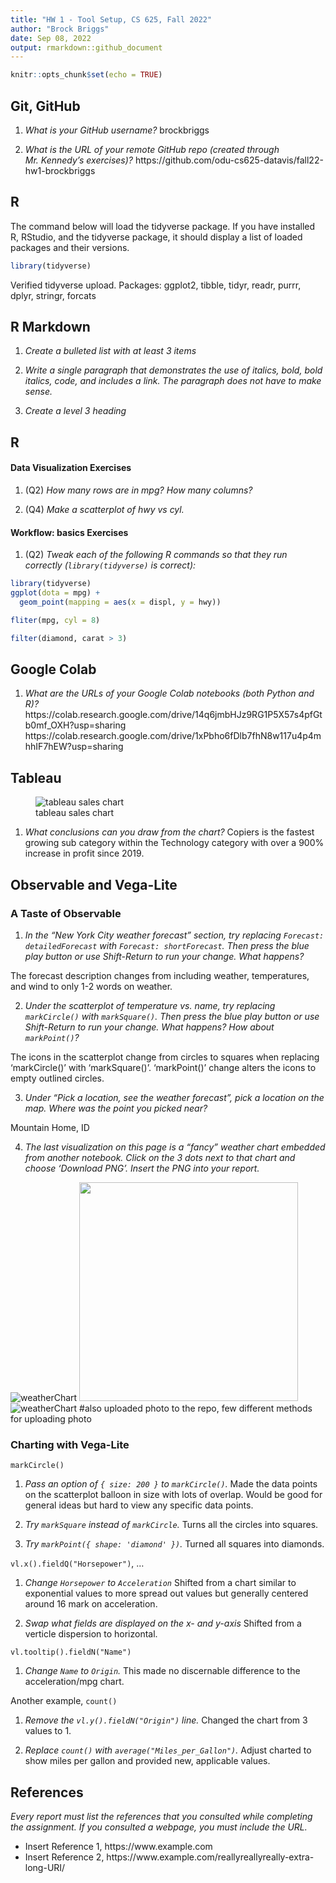 ```yaml
---
title: "HW 1 - Tool Setup, CS 625, Fall 2022"
author: "Brock Briggs"
date: Sep 08, 2022
output: rmarkdown::github_document
---
```


```r
knitr::opts_chunk$set(echo = TRUE)
```

## Git, GitHub

1. *What is your GitHub username?*
brockbriggs

2. *What is the URL of your remote GitHub repo (created through Mr. Kennedy's exercises)?*
https://github.com/odu-cs625-datavis/fall22-hw1-brockbriggs

## R

The command below will load the tidyverse package.  If you have installed R, RStudio, and the tidyverse package, it should display a list of loaded packages and their versions.
```r
library(tidyverse)
```
Verified tidyverse upload.
Packages: ggplot2, tibble, tidyr, readr, purrr, dplyr, stringr, forcats

## R Markdown 

1. *Create a bulleted list with at least 3 items*

2. *Write a single paragraph that demonstrates the use of italics, bold, bold italics, code, and includes a link. The paragraph does not have to make sense.*

3. *Create a level 3 heading*

## R 

#### Data Visualization Exercises

1. (Q2) *How many rows are in mpg? How many columns?*

1. (Q4) *Make a scatterplot of hwy vs cyl.*


#### Workflow: basics Exercises

1. (Q2) *Tweak each of the following R commands so that they run correctly (`library(tidyverse)` is correct):*

```r
library(tidyverse)
ggplot(dota = mpg) + 
  geom_point(mapping = aes(x = displ, y = hwy))

fliter(mpg, cyl = 8)

filter(diamond, carat > 3)
```

## Google Colab

1. *What are the URLs of your Google Colab notebooks (both Python and R)?*
https://colab.research.google.com/drive/14q6jmbHJz9RG1P5X57s4pfGtb0mf_OXH?usp=sharing
https://colab.research.google.com/drive/1xPbho6fDlb7fhN8w117u4p4mhhIF7hEW?usp=sharing

## Tableau

![tableau sales chart](westsales.png)

1. *What conclusions can you draw from the chart?*
Copiers is the fastest growing sub category within the Technology category with over a 900% increase in profit since 2019.

## Observable and Vega-Lite

### A Taste of Observable

1. *In the "New York City weather forecast" section, try replacing `Forecast: detailedForecast` with `Forecast: shortForecast`. Then press the blue play button  or use Shift-Return to run your change. What happens?*

The forecast description changes from including weather, temperatures, and wind to only 1-2 words on weather.

2. *Under the scatterplot of temperature vs. name, try replacing `markCircle()` with `markSquare()`. Then press the blue play button  or use Shift-Return to run your change. What happens? How about `markPoint()`?*

The icons in the scatterplot change from circles to squares when replacing 'markCircle()' with 'markSquare()'. 'markPoint()' change alters the icons to empty outlined circles.

3. *Under "Pick a location, see the weather forecast", pick a location on the map.  Where was the point you picked near?*

Mountain Home, ID

4. *The last visualization on this page is a "fancy" weather chart embedded from another notebook.  Click on the 3 dots next to that chart and choose 'Download PNG'.  Insert the PNG into your report.*

![weatherChart](weatherChart.png)
<img src="weatherChart.png" alt width="350" height="350" />
![weatherChart](https://user-images.githubusercontent.com/112510129/189009954-3af131f7-8b49-48ab-960a-1d04cff1f032.png)
#also uploaded photo to the repo, few different methods for uploading photo

### Charting with Vega-Lite

`markCircle()`

1. *Pass an option of `{ size: 200 }` to `markCircle()`.*
Made the data points on the scatterplot balloon in size with lots of overlap. Would be good for general ideas but hard to view any specific data points.

2. *Try `markSquare` instead of `markCircle`.*
Turns all the circles into squares. 

3. *Try `markPoint({ shape: 'diamond' })`.*
Turned all squares into diamonds.

`vl.x().fieldQ("Horsepower")`, ...

1. *Change `Horsepower` to `Acceleration`*
Shifted from a chart similar to exponential values to more spread out values but generally centered around 16 mark on acceleration.

2. *Swap what fields are displayed on the x- and y-axis*
Shifted from a verticle dispersion to horizontal. 

`vl.tooltip().fieldN("Name")`

1. *Change `Name` to `Origin`.*
This made no discernable difference to the acceleration/mpg chart.

Another example, `count()`

1. *Remove the `vl.y().fieldN("Origin")` line.*
Changed the chart from 3 values to 1.

2. *Replace `count()` with `average("Miles_per_Gallon")`.*
Adjust charted to show miles per gallon and provided new, applicable values.

## References

*Every report must list the references that you consulted while completing the assignment. If you consulted a webpage, you must include the URL.*

* Insert Reference 1, https://www.example.com
* Insert Reference 2, https://www.example.com/reallyreallyreally-extra-long-URI/
